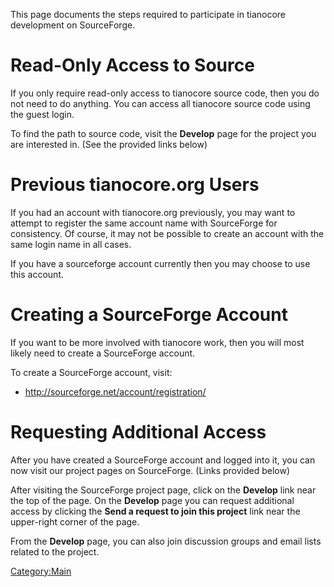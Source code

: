 This page documents the steps required to participate in tianocore development
on SourceForge.

=Read-Only Access to Source=
If you only require read-only access to tianocore source code, then you do
not need to do anything.  You can access all tianocore source code using
the guest login.

To find the path to source code, visit the '''Develop''' page for the project
you are interested in.  (See the provided links below)

=Previous tianocore.org Users=
If you had an account with tianocore.org previously, you may want to
attempt to register the same account name with SourceForge for consistency.
Of course, it may not be possible to create an account
with the same login name in all cases.

If you have a sourceforge account currently then you may choose to use this
account.

=Creating a SourceForge Account=
If you want to be more involved with tianocore work, then you will most likely
need to create a SourceForge account.

To create a SourceForge account, visit:
* http://sourceforge.net/account/registration/

=Requesting Additional Access=
After you have created a SourceForge account and logged into it, you can now
visit our project pages on SourceForge.  (Links provided below)

After visiting the SourceForge project page, click on the '''Develop''' link near the top of the page.  On the '''Develop''' page you can request additional access by clicking the '''Send a request to join this project''' link near the upper-right corner of the page.

From the '''Develop''' page, you can also join discussion groups and email lists related to the project.

[[Category:Main]]